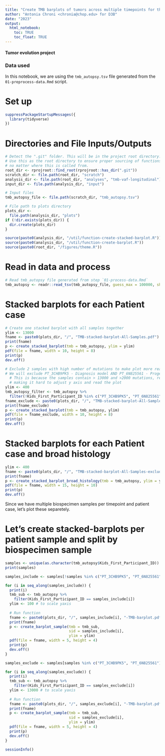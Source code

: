 ```yaml
---
title: "Create TMB barplots of tumors across multiple timepoints for thr autopsy samples in the PBTA Cohort"
author: "Antonia Chroni <chronia@chop.edu> for D3B"
date: "2023"
output:
  html_notebook:
    toc: TRUE
    toc_float: TRUE
---
```


#### Tumor evolution project 

### Data used 
In this notebook, we are using the `tmb_autopsy.tsv` file generated from the `01-preprocess-data.Rmd` script.

# Set up
```r
suppressPackageStartupMessages({
  library(tidyverse)
})
```

# Directories and File Inputs/Outputs
```r
# Detect the ".git" folder. This will be in the project root directory.
# Use this as the root directory to ensure proper sourcing of functions
# no matter where this is called from.
root_dir <- rprojroot::find_root(rprojroot::has_dir(".git"))
scratch_dir <- file.path(root_dir, "scratch")
analysis_dir <- file.path(root_dir, "analyses", "tmb-vaf-longitudinal") 
input_dir <- file.path(analysis_dir, "input")

# Input files
tmb_autopsy_file <- file.path(scratch_dir, "tmb_autopsy.tsv")

# File path to plots directory
plots_dir <-
  file.path(analysis_dir, "plots")
if (!dir.exists(plots_dir)) {
  dir.create(plots_dir)
}

source(paste0(analysis_dir, "/util/function-create-stacked-barplot.R"))
source(paste0(analysis_dir, "/util/function-create-barplot.R"))
source(paste0(root_dir, "/figures/theme.R"))
```

# Read in data and process
```r
# Read tmb_autopsy file generated from step `01-process-data.Rmd`
tmb_autopsy <- readr::read_tsv(tmb_autopsy_file, guess_max = 100000, show_col_types = FALSE)
```

# Stacked barplots for each Patient case
```r
# Create one stacked barplot with all samples together
ylim <- 13000
fname <- paste0(plots_dir, "/", "TMB-stacked-barplot-All-Samples.pdf")
print(fname)
p <- create_stacked_barplot(tmb = tmb_autopsy, ylim = ylim)
pdf(file = fname, width = 10, height = 8)
print(p)
dev.off()
```

```r
# Exclude 2 samples with high number of mutations to make plot more readable
# We will exclude PT_3CHB9PK5 - Diagnosis model AND PT_6N825561 - Progessive model
  # This is because the samples contain > 13000 and >2000 mutations, respectively
  # making it hard to adjust y axis and read the plot
ylim <- 400
tmb_autopsy_filter <- tmb_autopsy %>%
  filter(!Kids_First_Participant_ID %in% c("PT_3CHB9PK5", "PT_6N825561"))
fname_exclude <- paste0(plots_dir, "/", "TMB-stacked-barplot-All-Samples-exclude.pdf")
print(fname_exclude)
p <- create_stacked_barplot(tmb = tmb_autopsy, ylim)
pdf(file = fname_exclude, width = 10, height = 8)
print(p)
dev.off()
```

# Stacked barplots for each Patient case and broad histology
```r
ylim <- 400
fname <- paste0(plots_dir, "/", "TMB-stacked-barplot-All-Samples-exclude-broad-histology.pdf")
print(fname)
p <- create_stacked_barplot_broad_histology(tmb = tmb_autopsy, ylim = ylim)
pdf(file = fname, width = 15, height = 10)
print(p)
dev.off()
```

Since we have multiple biospecimen samples per timepoint and patient case, let's plot these separetely.

# Let's create stacked-barplots per patient sample and split by biospecimen sample
```r
samples <- unique(as.character(tmb_autopsy$Kids_First_Participant_ID))
print(samples)

samples_include <- samples[!samples %in% c("PT_3CHB9PK5", "PT_6N825561")]

for (i in seq_along(samples_include)) {
  print(i)
  tmb_sub <- tmb_autopsy %>%
    filter(Kids_First_Participant_ID == samples_include[i])
  ylim <- 100 # to scale yaxis
  
  # Run function
  fname <- paste0(plots_dir, "/", samples_include[i], "-TMB-barplot.pdf")
  print(fname)
  p <- create_barplot_sample(tmb = tmb_sub,
                             sid = samples_include[i],
                             ylim = ylim)
  pdf(file = fname, width = 5, height = 4)
  print(p)
  dev.off()
}

samples_exclude <- samples[samples %in% c("PT_3CHB9PK5", "PT_6N825561")]

for (i in seq_along(samples_exclude)) {
  print(i)
  tmb_sub <- tmb_autopsy %>%
    filter(Kids_First_Participant_ID == samples_exclude[i])
  ylim <- 13000 # to scale yaxis
  
  # Run function
  fname <- paste0(plots_dir, "/", samples_exclude[i], "-TMB-barplot.pdf")
  print(fname)
  p <- create_barplot_sample(tmb = tmb_sub,
                             sid = samples_exclude[i],
                             ylim = ylim)
  pdf(file = fname, width = 5, height = 4)
  print(p)
  dev.off() 
}
```


```r
sessionInfo()
```
